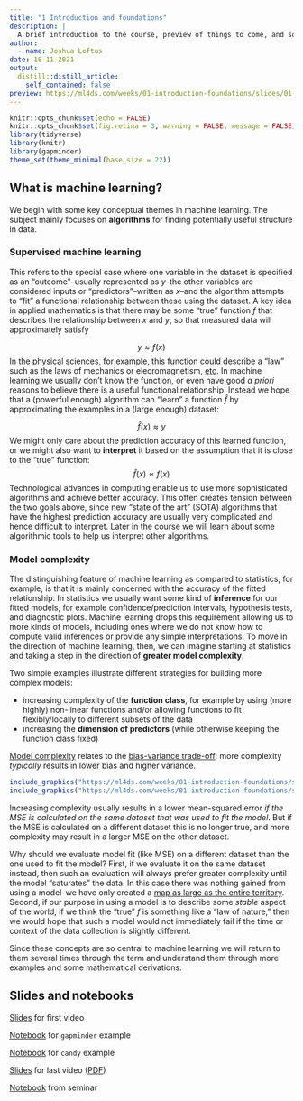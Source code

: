 ```yaml
---
title: "1 Introduction and foundations"
description: |
  A brief introduction to the course, preview of things to come, and some foundational background material.
author:
  - name: Joshua Loftus
date: 10-11-2021
output:
  distill::distill_article:
    self_contained: false
preview: https://ml4ds.com/weeks/01-introduction-foundations/slides/01-2-foundations_files/figure-html/gapminder-loess-1.png
---
```



```r
knitr::opts_chunk$set(echo = FALSE)
knitr::opts_chunk$set(fig.retina = 3, warning = FALSE, message = FALSE)
library(tidyverse)
library(knitr)
library(gapminder)
theme_set(theme_minimal(base_size = 22))
```

## What is machine learning?

We begin with some key conceptual themes in machine learning. The subject mainly focuses on **algorithms** for finding potentially useful structure in data.

### Supervised machine learning

This refers to the special case where one variable in the dataset is specified as an "outcome"--usually represented as $y$--the other variables are considered inputs or "predictors"--written as $x$--and the algorithm attempts to "fit" a functional relationship between these using the dataset. A key idea in applied mathematics is that there may be some "true" function $f$ that describes the relationship between $x$ and $y$, so that measured data will approximately satisfy

$$
y \approx f(x)
$$
In the physical sciences, for example, this function could describe a "law" such as the laws of mechanics or elecromagnetism, [etc](https://en.wikipedia.org/wiki/Scientific_law). In machine learning we usually don't know the function, or even have good *a priori* reasons to believe there is a useful functional relationship. Instead we hope that a (powerful enough) algorithm can "learn" a function $\hat f$ by approximating the examples in a (large enough) dataset:

$$
\hat f(x) \approx y
$$
We might only care about the prediction accuracy of this learned function, or we might also want to **interpret** it based on the assumption that it is close to the "true" function:
$$
\hat f(x) \approx f(x)
$$
Technological advances in computing enable us to use more sophisticated algorithms and achieve better accuracy. This often creates tension between the two goals above, since new "state of the art" (SOTA) algorithms that have the highest prediction accuracy are usually very complicated and hence difficult to interpret. Later in the course we will learn about some algorithmic tools to help us interpret other algorithms.

### Model complexity

The distinguishing feature of machine learning as compared to statistics, for example, is that it is mainly concerned with the accuracy of the fitted relationship. In statistics we usually want some kind of **inference** for our fitted models, for example confidence/prediction intervals, hypothesis tests, and diagnostic plots. Machine learning drops this requirement allowing us to more kinds of models, including ones where we do not know how to compute valid inferences or provide any simple interpretations. To move in the direction of machine learning, then, we can imagine starting at statistics and taking a step in the direction of **greater model complexity**.

Two simple examples illustrate different strategies for building more complex models:

- increasing complexity of the **function class**, for example by using (more highly) non-linear functions and/or allowing functions to fit flexibly/locally to different subsets of the data
- increasing the **dimension of predictors** (while otherwise keeping the function class fixed)

[Model complexity](https://en.wikipedia.org/wiki/Degrees_of_freedom_(statistics)) relates to the [bias-variance trade-off](https://en.wikipedia.org/wiki/Bias%E2%80%93variance_tradeoff): more complexity *typically* results in lower bias and higher variance.

```r
include_graphics("https://ml4ds.com/weeks/01-introduction-foundations/slides/01-2-foundations_files/figure-html/gapminder-lm-1.png")
include_graphics("https://ml4ds.com/weeks/01-introduction-foundations/slides/01-2-foundations_files/figure-html/gapminder-loess-1.png")
```

Increasing complexity usually results in a lower mean-squared error *if the MSE is calculated on the same dataset that was used to fit the model*. But if the MSE is calculated on a different dataset this is no longer true, and more complexity may result in a larger MSE on the other dataset.

Why should we evaluate model fit (like MSE) on a different dataset than the one used to fit the model? First, if we evaluate it on the same dataset instead, then such an evaluation will always prefer greater complexity until the model "saturates" the data. In this case there was nothing gained from using a model--we have only created a [map as large as the entire territory](https://en.wikipedia.org/wiki/On_Exactitude_in_Science#Influences_and_legacy). Second, if our purpose in using a model is to describe some *stable* aspect of the world, if we think the "true" $f$ is something like a "law of nature," then we would hope that such a model would not immediately fail if the time or context of the data collection is slightly different.

Since these concepts are so central to machine learning we will return to them several times through the term and understand them through more examples and some mathematical derivations.

## Slides and notebooks

[Slides](slides/01-1-introduction.html) for first video

[Notebook](notebooks/gapminder.html) for `gapminder` example

[Notebook](notebooks/candy.html) for `candy` example

[Slides](slides/01-2-foundations.html) for last video ([PDF](slides/foundations.pdf))

[Notebook](notebooks/seminar.html) from seminar
